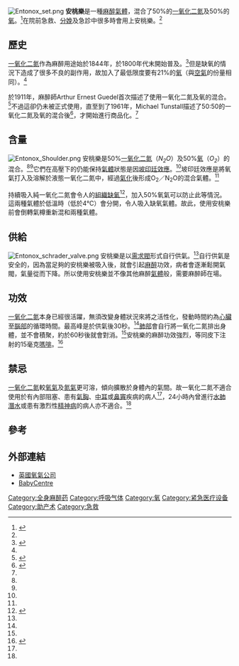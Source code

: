 {{noteTA
|1=zh-tw:瓶;zh-hk:樽;zh-hans:瓶;zh-hant:瓶;zh-mo:樽;
}}
{{medical}}
[[File:Entonox_set.png|thumb]]
'''安桃樂'''是一種[[麻醉|麻醉]][[氣體|氣體]]，混合了50%的[[一氧化二氮|一氧化二氮]]及50%的[[氧|氧]]。<ref name=jrcalc>{{cite book en|publisher=Joint Royal Colleges Ambulance Liaision Committee|title=UK Ambulance Service Clinical Practice Guidelines|date=2006|url=http://www2.warwick.ac.uk/fac/med/research/hsri/emergencycare/prehospitalcare/jrcalcstakeholderwebsite/guidelines/clinical_guidelines_2006.pdf|coauthors=Fisher, J;Brown, S;Cooke, M|ISBN=1-84690-060-3|access-date=2009-06-23|archive-date=2011-06-05|archive-url=https://web.archive.org/web/20110605073519/http://www2.warwick.ac.uk/fac/med/research/hsri/emergencycare/prehospitalcare/jrcalcstakeholderwebsite/guidelines/clinical_guidelines_2006.pdf|dead-url=no}}</ref>在院前急救、[[分娩|分娩]]及急診中很多時會用上安桃樂。<ref name=frca/>

==歷史==
[[一氧化二氮|一氧化二氮]]作為麻醉用途始於1844年，於1800年代末開始普及。<ref name=boc>{{cite web|publisher=BOC Gases|title=History of Entonox|url=http://www.entonox.co.uk/en/discover_enotonox/story_and_heritage/index.shtml|access-date=2009-06-23|archive-url=https://web.archive.org/web/20090705234343/http://www.entonox.co.uk/en/discover_enotonox/story_and_heritage/index.shtml|archive-date=2009-07-05|dead-url=yes}}</ref>但是缺氧的情況下造成了很多不良的副作用，故加入了最低限度要有21%的[[氧|氧]]（與[[空氣|空氣]]的份量相同）。<ref name=boc/>

於1911年，麻醉師Arthur Ernest Guedel首次描述了使用一氧化二氮及氧的混合。<ref>{{Cite journal en|author=AE Guedel|title=Nitrous oxide air anesthesia self-administered in obstetrics - a preliminary report|journal=Indianap. Med. J.|volume=14|issue=1911|pages=476-479}}</ref>不過這卻仍未被正式使用，直至到了1961年，Michael Tunstall描述了50:50的一氧化二氮及氧的混合後<ref name=Tunstall>{{Cite journal en|author=Tunstall ME|year=1961|title=Obstetric analgesia. The use of a fixed nitrous oxide and oxygen mixture from one cylinder|journal=Lancet|volume=2|issue=7209|pages=964}}</ref>，才開始進行商品化。<ref name=boc/>

==含量==
[[File:Entonox_Shoulder.png|thumb]]
安桃樂是50%[[一氧化二氮|一氧化二氮]]（''N<sub>2</sub>O''）及50%[[氧|氧]]（''O<sub>2</sub>''）的混合。<ref name=jrcalc/><ref name=frca/>它們在高壓下的仍能保持[[氣體|氣體]]狀態是因[[坡印廷效應|坡印廷效應]]。<ref name=frca/>坡印廷效應是將氧氣打入及溶解於液態一氧化二氮中，經過[[氣化|氣化]]後形成O<sub>2</sub>／N<sub>2</sub>O的混合氣體。<ref name=frca/>

持續吸入純一氧化二氮會令人的[[組織缺氧|組織缺氧]]<ref>{{cite web|publisher=Nitrous Oxide Supplies|title=Breathing Nitrous Oxide|url=http://www.nitrousoxidesupplies.co.uk/automotive/breathing.phtml|access-date=2009-06-23|archive-date=2009-02-16|archive-url=https://web.archive.org/web/20090216141846/http://www.nitrousoxidesupplies.co.uk/automotive/breathing.phtml|dead-url=yes}}</ref>，加入50%氧氣可以防止此等情況。這兩種氣體於低溫時（低於4℃）會分開，令人吸入缺氧氣體。故此，使用安桃樂前會倒轉氣樽重新混和兩種氣體。

==供給==
[[File:Entonox_schrader_valve.png|thumb]]
安桃樂是以[[需求閥|需求閥]]形式自行供氣。<ref name=jrcalc/>自行供氣是安全的，因為當足夠的安桃樂被吸入後，就會引起[[麻醉|麻醉]]功效，病者會逐漸鬆開氣閥，氣量從而下降。所以使用安桃樂並不像其他麻醉[[氣體|氣體]]般，需要麻醉師在場。

==功效==
[[一氧化二氮|一氧化二氮]]本身已經很活躍，無須改變身體狀況來將之活性化，發動時間約為[[心臟|心臟]]至[[腦部|腦部]]的循環時間。最高峰是於供氣後30秒。<ref name=frca/>[[肺部|肺部]]會自行將一氧化二氮排出身體，並不會積聚，約於60秒後就會對消。<ref name=frca/>安桃樂的麻醉功效強烈，等同皮下注射的15毫克[[嗎啡|嗎啡]]。<ref name=frca>{{cite web|title=Entonox|publisher=Anaesthesia UK|url=http://www.frca.co.uk/article.aspx?articleid=100364|accessdate=2009-04-10|archive-date=2007-10-31|archive-url=https://web.archive.org/web/20071031101605/http://www.frca.co.uk/article.aspx?articleid=100364|dead-url=no}}</ref>

==禁忌==
[[一氧化二氮|一氧化二氮]]較[[氧氣|氧氣]]及[[氮氣|氮氣]]更可溶，傾向擴散於身體內的氣間。故一氧化二氮不適合使用於有內部阻塞、患有[[氣胸|氣胸]]、[[中耳|中耳]]或[[鼻竇|鼻竇]]疾病的病人<ref name=frca/>，24小時內曾進行[[水肺潛水|水肺潛水]]或患有激烈性[[精神病|精神病]]的病人亦不適合。<ref name=jrcalc/>

==參考==
{{Reflist}}

==外部連結==
*[http://www.entonox.co.uk 英國氧氣公司]{{Dead link|date=2019年4月 |bot=InternetArchiveBot |fix-attempted=yes }}
*[http://www.babycentre.co.uk/pregnancy/labourandbirth/painrelief/entonox/ BabyCentre] {{Wayback|url=http://www.babycentre.co.uk/pregnancy/labourandbirth/painrelief/entonox/ |date=20061111122706 }}

[[Category:全身麻醉药|Category:全身麻醉药]]
[[Category:呼吸气体|Category:呼吸气体]]
[[Category:氧|Category:氧]]
[[Category:紧急医疗设备|Category:紧急医疗设备]]
[[Category:助产术|Category:助产术]]
[[Category:急救|Category:急救]]